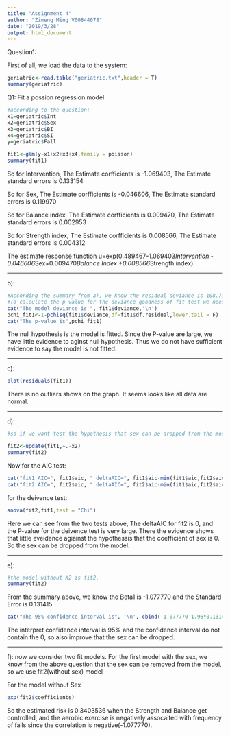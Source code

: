 ```yaml
---
title: "Assignment 4"
author: "Zimeng Ming V00844078"
date: "2019/3/28"
output: html_document
---
```


Question1: 

First of all, we load the data to the system:
```r
geriatric<-read.table("geriatric.txt",header = T)
summary(geriatric)
```


Q1:
Fit a possion regression model
```r
#according to the question:
x1=geriatric$Int
x2=geriatric$Sex
x3=geriatric$BI
x4=geriatric$SI
y=geriatric$Fall

fit1<-glm(y~x1+x2+x3+x4,family = poisson)
summary(fit1)
```

So for Intervention, The Estimate corfficients is -1.069403, The Estimate standard errors is 0.133154 

So for Sex, The Estimate corfficients is -0.046606, The Estimate standard errors is 0.119970

So for Balance index, The Estimate corfficients is 0.009470, The Estimate standard errors is 0.002953

So for Strength index, The Estimate corfficients is 0.008566, The Estimate standard errors is 0.004312

The estimate response function u=exp(0.489467-1.069403*Intervention - 0.046606*Sex+0.009470*Balance Index +0.008566*Strength index)


<hr>
b):
```r
#According the summary from a), we know the residual deviance is 108.79, the degree of freedom is 95
#To calculate the p-value for the deviance goodness of fit test we need to calculate the p-value for the chi-squared distribution. 
cat("The model deviance is ", fit1$deviance,'\n')
pchi_fit1<-1-pchisq(fit1$deviance,df=fit1$df.residual,lower.tail = F)
cat("The p-value is",pchi_fit1)
```

The null hypothesis is the model is fitted. Since the P-value are large, we have little evidence to aginst null hypothesis. Thus we do not have sufficient evidence to say the model is not fitted. 

<hr>
c):
```r
plot(residuals(fit1))
```

There is no outliers shows on the graph. It seems looks like all data are normal.
<hr>
d):
```r
#so if we want test the hypothesis that sex can be dropped from the model, we first update the regression model and delete sex from the model 

fit2<-update(fit1,~.-x2)
summary(fit2)

```

Now for the AIC test: 
```r
cat("fit1 AIC=", fit1$aic, " deltaAIC=", fit1$aic-min(fit1$aic,fit2$aic),'\n')
cat("fit2 AIC=", fit2$aic, " deltaAIC=", fit2$aic-min(fit1$aic,fit2$aic))
```

for the deivence test:
```r
anova(fit2,fit1,test = "Chi")
```

Here we can see from the two tests above, The deltaAIC for fit2 is 0, and the P-value for the deivence test is very large. There the evidence shows that little eveidence agiainst the hypothessis that the coefficient of sex is 0. So the sex can be dropped from the model.

<hr>
e):
```r
#the model without X2 is fit2. 
summary(fit2)
```
From the summary above, we know the Beta1 is -1.077770 and the Standard Error is 0.131415


```r
cat("The 95% confidence interval is", '\n', cbind(-1.077770-1.96*0.131415,-1.077770+1.96*0.131415))
```
The interpret confidence interval is 95% and the confidence interval do not contain the 0, so also improve that the sex can be dropped.

<hr>
f):
now we consider two fit models. 
For the first model with the sex, we know from the above question that the sex can be removed from the model, so we use fit2(without sex) model

For the model without Sex 
```r
exp(fit2$coefficients)
```

So the estimated risk is 0.3403536 when the Strength and Balance get controlled, and the aerobic exercise is negatively assocaited with frequency of falls since the correlation is negative(-1.077770).


